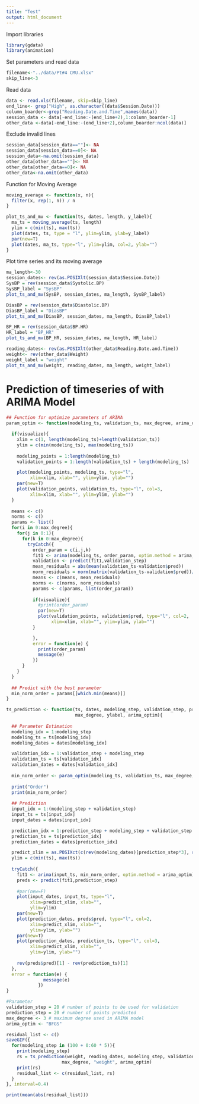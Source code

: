 ```yaml
---
title: "Test"
output: html_document
---
```


Import libraries
```r
library(gdata)
library(animation)
```

Set parameters and read data
```r
filename<-"../data/Pt#4 CMU.xlsx"
skip_line<-3
```

Read data
```r
data <- read.xls(filename, skip=skip_line)
end_line<- grep("High", as.character((data$Session.Date)))
column_boarder<-grep("Reading.Date.and.Time",names(data))
session_data <- data[-end_line:-(end_line+2),1:column_boarder-1]
other_data <-data[-end_line:-(end_line+2),column_boarder:ncol(data)]
```

Exclude invalid lines
```r
session_data[session_data==""]<- NA
session_data[session_data==0]<- NA
session_data<-na.omit(session_data)
other_data[other_data==""]<- NA
other_data[other_data==0]<- NA
other_data<-na.omit(other_data)
```

Function for Moving Average
```r
moving_average <- function(x, n){
  filter(x, rep(1, n)) / n
}

plot_ts_and_mv <- function(ts, dates, length, y_label){
  ma_ts = moving_average(ts, length)
  ylim = c(min(ts), max(ts))
  plot(dates, ts, type = "l", ylim=ylim, ylab=y_label)
  par(new=T)
  plot(dates, ma_ts, type="l", ylim=ylim, col=2, ylab="")
}
```

Plot time series and its moving average
```r
ma_length<-30
session_dates<- rev(as.POSIXlt(session_data$Session.Date))
SysBP = rev(session_data$Systolic.BP)
SysBP_label = "SysBP"
plot_ts_and_mv(SysBP, session_dates, ma_length, SysBP_label)

DiasBP = rev(session_data$Diastolic.BP)
DiasBP_label = "DiasBP"
plot_ts_and_mv(DiasBP, session_dates, ma_length, DiasBP_label)

BP_HR = rev(session_data$BP.HR)
HR_label = "BP_HR"
plot_ts_and_mv(BP_HR, session_dates, ma_length, HR_label)

reading_dates<- rev(as.POSIXlt(other_data$Reading.Date.and.Time))
weight<- rev(other_data$Weight)
weight_label = "weight"
plot_ts_and_mv(weight, reading_dates, ma_length, weight_label)
```

# Prediction of timeseries of with ARIMA Model
```r
## Function for optimize parameters of ARIMA
param_optim <- function(modeling_ts, validation_ts, max_degree, arima_optim, visualize){

  if(visualize){
    xlim = c(1, length(modeling_ts)+length(validation_ts))
    ylim = c(min(modeling_ts), max(modeling_ts))
  
    modeling_points = 1:length(modeling_ts)
    validation_points = 1:length(validation_ts) + length(modeling_ts)

    plot(modeling_points, modeling_ts, type="l",
         xlim=xlim, xlab="", ylim=ylim, ylab="")
    par(new=T)
    plot(validation_points, validation_ts, type="l", col=3,
         xlim=xlim, xlab="", ylim=ylim, ylab="")
  }
  
  means <- c()
  norms <- c()
  params <- list()
  for(i in 0:max_degree){
    for(j in 0:1){
      for(k in 0:max_degree){
        tryCatch({
          order_param = c(i,j,k)
          fit1 <- arima(modeling_ts, order_param, optim.method = arima_optim)
          validation <- predict(fit1,validation_step)
          mean_residuals = abs(mean(validation_ts-validation$pred))
          norm_residuals = norm(matrix(validation_ts-validation$pred))/validation_step
          means <- c(means, mean_residuals)
          norms <- c(norms, norm_residuals)
          params <- c(params, list(order_param))
          
          if(visualize){
            #print(order_param)
            par(new=T)
            plot(validation_points, validation$pred, type="l", col=2,
                 xlim=xlim, xlab="", ylim=ylim, ylab="")
          }

          },
          error = function(e) {
            print(order_param)
            message(e)
          })
      }
    }
  }
  
  ## Predict with the best parameter
  min_norm_order = params[[which.min(means)]]
}

ts_prediction <- function(ts, dates, modeling_step, validation_step, prediction_step,
                          max_degree, ylabel, arima_optim){
  
  ## Parameter Estimation
  modeling_idx = 1:modeling_step
  modeling_ts = ts[modeling_idx]
  modeling_dates = dates[modeling_idx]

  validation_idx = 1:validation_step + modeling_step
  validation_ts = ts[validation_idx]
  validation_dates = dates[validation_idx]
  
  min_norm_order <- param_optim(modeling_ts, validation_ts, max_degree, arima_optim, F)
  
  print("Order")
  print(min_norm_order)
  
  ## Prediction
  input_idx = 1:(modeling_step + validation_step)
  input_ts = ts[input_idx]
  input_dates = dates[input_idx]

  prediction_idx = 1:prediction_step + modeling_step + validation_step
  prediction_ts = ts[prediction_idx]
  prediction_dates = dates[prediction_idx]

  predict_xlim = as.POSIXct(c(rev(modeling_dates)[prediction_step*3], rev(prediction_dates)[1]))
  ylim = c(min(ts), max(ts))
  
  tryCatch({
    fit1 <- arima(input_ts, min_norm_order, optim.method = arima_optim)
    preds <- predict(fit1,prediction_step)
    
    #par(new=F)
    plot(input_dates, input_ts, type="l",
         xlim=predict_xlim, xlab="",
         ylim=ylim)
    par(new=T)
    plot(prediction_dates, preds$pred, type="l", col=2,
         xlim=predict_xlim, xlab="",
         ylim=ylim, ylab="")
    par(new=T)
    plot(prediction_dates, prediction_ts, type="l", col=3,
         xlim=predict_xlim, xlab="",
         ylim=ylim, ylab="")
    
    rev(preds$pred)[1] - rev(prediction_ts)[1] 
  },
  error = function(e) {
              message(e)
            })
}

#Parameter
validation_step = 20 # number of points to be used for validation
prediction_step = 20 # number of points predicted
max_degree <- 3 # maximum degree used in ARIMA model
arima_optim <- "BFGS"

residual_list <- c()
saveGIF({
  for(modeling_step in (100 + 0:60 * 5)){
    print(modeling_step)
    rs = ts_prediction(weight, reading_dates, modeling_step, validation_step, prediction_step,
                     max_degree, "weight", arima_optim)
    print(rs)
    residual_list <- c(residual_list, rs)
  }
}, interval=0.4)

print(mean(abs(residual_list)))
```

